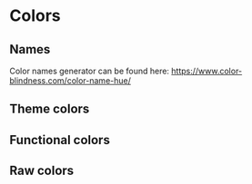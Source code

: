 
<Meta title='basics/Colors' />

# Colors
## Names
Color names generator can be found here: https://www.color-blindness.com/color-name-hue/


## Theme colors
<ColorPalette>
  <ColorItem title="Primary" colors={[THEME_COLORS.PRIMARY]} />
  <ColorItem title="Primary Supporting" colors={[THEME_COLORS.PRIMARY_SUPPORTING]} />
  <ColorItem title="Secondary" colors={[THEME_COLORS.SECONDARY]} />
  <ColorItem title="Secondary Supporting" colors={[THEME_COLORS.SECONDARY_SUPPORTING]} />
  <ColorItem title="Content" subtitle="Firefly Black" colors={[THEME_COLORS.CONTENT]} />
  <ColorItem title="Content Inverted" subtitle="Total White" colors={[THEME_COLORS.CONTENT_INVERTED]} />
  <ColorItem title="Background" subtitle="Total White" colors={[THEME_COLORS.BACKGROUND]} />
  <ColorItem title="Background Secondary" subtitle="Alabaster Gray" colors={[THEME_COLORS.BACKGROUND_SECONDARY]} />
</ColorPalette>

## Functional colors
<ColorPalette>
  <ColorItem title="Minor" subtitle="Storm Gray" colors={[FUNCTIONAL_COLORS.MINOR]} />
  <ColorItem title="Minor Supporting" subtitle="Cadet Gray" colors={[FUNCTIONAL_COLORS.MINOR_SUPPORTING]} />
  <ColorItem title="Minor Background" subtitle="Cadet Gray" colors={[FUNCTIONAL_COLORS.MINOR_BACKGROUND]} />

  <ColorItem title="Success" subtitle="Salad Green" colors={[FUNCTIONAL_COLORS.SUCCESS]} />
  <ColorItem title="Success Supporting" subtitle="Garden Green" colors={[FUNCTIONAL_COLORS.SUCCESS_SUPPORTING]} />
  <ColorItem title="Success Background" subtitle="Ice Green" colors={[FUNCTIONAL_COLORS.SUCCESS_BACKGROUND]} />

  <ColorItem title="Warning" subtitle="Goldfish Yellow" colors={[FUNCTIONAL_COLORS.WARNING]} />
  <ColorItem title="Warning Supporting" subtitle="Mustard Yellow" colors={[FUNCTIONAL_COLORS.WARNING_SUPPORTING]} />
  <ColorItem title="Warning Background" subtitle="Ice Yellow" colors={[FUNCTIONAL_COLORS.WARNING_BACKGROUND]} />

  <ColorItem title="Danger" subtitle="Crimson Red" colors={[FUNCTIONAL_COLORS.DANGER]} />
  <ColorItem title="Danger Supporting" subtitle="Blush Red" colors={[FUNCTIONAL_COLORS.DANGER_SUPPORTING]} />
  <ColorItem title="Danger Background" subtitle="Powder Pink" colors={[FUNCTIONAL_COLORS.DANGER_BACKGROUND]} />

  <ColorItem title="Fail" subtitle="Outrageous Orange" colors={[FUNCTIONAL_COLORS.FAIL]} />
  <ColorItem title="Fail Supporting" subtitle="Melon Orange" colors={[FUNCTIONAL_COLORS.FAIL_SUPPORTING]} />
  <ColorItem title="Fail Background" subtitle="Ice Orange" colors={[FUNCTIONAL_COLORS.FAIL_BACKGROUND]} />
</ColorPalette>

## Raw colors
<ColorPalette>
  <ColorItem title="Elf Green" colors={[COLORS.ELF_GREEN]} />
  <ColorItem title="Garden Green" colors={[COLORS.GARDEN_GREEN]} />
  <ColorItem title="Ice Green" colors={[COLORS.ICE_GREEN]} />
  <ColorItem title="Jungle Green" colors={[COLORS.JUNGLE_GREEN]} />
  <ColorItem title="Mantis Green" colors={[COLORS.MANTIS_GREEN]} />
  <ColorItem title="Salad Green" colors={[COLORS.SALAD_GREEN]} />
  <ColorItem title="Wasabi Green" colors={[COLORS.WASABI_GREEN]} />

  <ColorItem title="Crimson Red" colors={[COLORS.CRIMSON_RED]} />
  <ColorItem title="French Red" colors={[COLORS.FRENCH_RED]} />
  <ColorItem title="Brush Red" colors={[COLORS.BRUSH_RED]} />

  <ColorItem title="Cobalt Blue" colors={[COLORS.COBALT_BLUE]} />
  <ColorItem title="Navy Blue" colors={[COLORS.NAVY_BLUE]} />
  <ColorItem title="Baby Blue" colors={[COLORS.BABY_BLUE]} />
  <ColorItem title="Catalina Blue" colors={[COLORS.CATALINA_BLUE]} />

  <ColorItem title="Ice Yellow" colors={[COLORS.ICE_YELLOW]} />
  <ColorItem title="Lemon Yellow" colors={[COLORS.LEMON_YELLOW]} />
  <ColorItem title="Gorse Yellow" colors={[COLORS.GORSE_YELLOW]} />
  <ColorItem title="Mustard Yellow" colors={[COLORS.MUSTARD_YELLOW]} />
  <ColorItem title="Amber Yellow" colors={[COLORS.AMBER_YELLOW]} />
  <ColorItem title="Goldfish Yellow" colors={[COLORS.GOLDFISH_YELLOW]} />
  <ColorItem title="California Yellow" colors={[COLORS.CALIFORNIA_YELLOW]} />
  <ColorItem title="Melon Orange" colors={[COLORS.MELON_ORANGE]} />
  <ColorItem title="Outrageous Orange" colors={[COLORS.OUTRAGEOUS_ORANGE]} />
  <ColorItem title="Satin Orange" colors={[COLORS.SATIN_ORANGE]} />

  <ColorItem title="Gigas Violet" colors={[COLORS.GIGAS_VIOLET]} />
  <ColorItem title="Deluge Violet" colors={[COLORS.DELUGE_VIOLET]} />

  <ColorItem title="Firefly Black" colors={[COLORS.FIREFLY_BLACK]} />

  <ColorItem title="Rhino Gray" colors={[COLORS.RHINO_GRAY]} />
  <ColorItem title="Storm Gray" colors={[COLORS.STORM_GRAY]} />
  <ColorItem title="Cadet Gray" colors={[COLORS.CADET_GRAY]} />
  <ColorItem title="Mischka Gray" colors={[COLORS.MISCHKA_GRAY]} />
  <ColorItem title="Athens Gray" colors={[COLORS.ATHENS_GRAY]} />
  <ColorItem title="Alabaster Gray" colors={[COLORS.ALABASTER_GRAY]} />

  <ColorItem title="Total White" colors={[COLORS.TOTAL_WHITE]} />
</ColorPalette>
